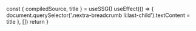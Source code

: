 

  const { compiledSource, title } = useSSG()
  useEffect(() => {
    document.querySelector('.nextra-breadcrumb li:last-child').textContent = title
  }, [])
  return <MDXRemote compiledSource={compiledSource} />
}

<PluginPage />
